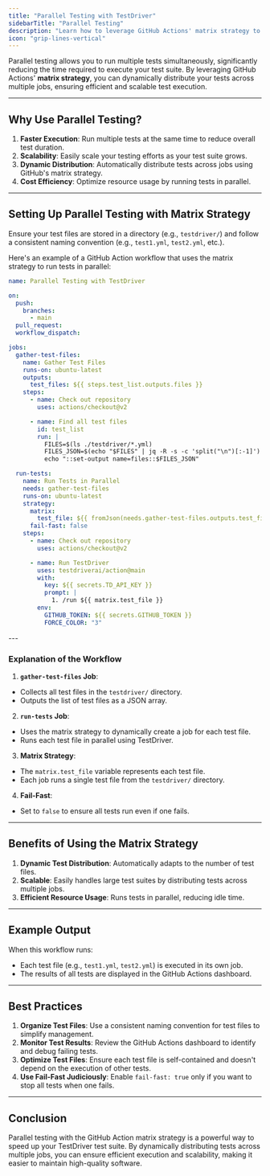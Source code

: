 ```yaml
---
title: "Parallel Testing with TestDriver"
sidebarTitle: "Parallel Testing"
description: "Learn how to leverage GitHub Actions' matrix strategy to run TestDriver tests in parallel, reducing execution time and improving scalability."
icon: "grip-lines-vertical"
---
```


Parallel testing allows you to run multiple tests simultaneously, significantly reducing the time required to execute your test suite. By leveraging GitHub Actions' **matrix strategy**, you can dynamically distribute your tests across multiple jobs, ensuring efficient and scalable test execution.

---

## Why Use Parallel Testing?

1. **Faster Execution**: Run multiple tests at the same time to reduce overall test duration.
2. **Scalability**: Easily scale your testing efforts as your test suite grows.
3. **Dynamic Distribution**: Automatically distribute tests across jobs using GitHub's matrix strategy.
4. **Cost Efficiency**: Optimize resource usage by running tests in parallel.

---

## Setting Up Parallel Testing with Matrix Strategy

<Steps>
<Step titel="Organize Your Test Files">

Ensure your test files are stored in a directory (e.g., `testdriver/`) and follow a consistent naming convention (e.g., `test1.yml`, `test2.yml`, etc.).

</Step>

<Step title="Define the GitHub Action Workflow">

Here's an example of a GitHub Action workflow that uses the matrix strategy to run tests in parallel:

```yaml
name: Parallel Testing with TestDriver

on:
  push:
    branches:
      - main
  pull_request:
  workflow_dispatch:

jobs:
  gather-test-files:
    name: Gather Test Files
    runs-on: ubuntu-latest
    outputs:
      test_files: ${{ steps.test_list.outputs.files }}
    steps:
      - name: Check out repository
        uses: actions/checkout@v2

      - name: Find all test files
        id: test_list
        run: |
          FILES=$(ls ./testdriver/*.yml)
          FILES_JSON=$(echo "$FILES" | jq -R -s -c 'split("\n")[:-1]')
          echo "::set-output name=files::$FILES_JSON"

  run-tests:
    name: Run Tests in Parallel
    needs: gather-test-files
    runs-on: ubuntu-latest
    strategy:
      matrix:
        test_file: ${{ fromJson(needs.gather-test-files.outputs.test_files) }}
      fail-fast: false
    steps:
      - name: Check out repository
        uses: actions/checkout@v2

      - name: Run TestDriver
        uses: testdriverai/action@main
        with:
          key: ${{ secrets.TD_API_KEY }}
          prompt: |
            1. /run ${{ matrix.test_file }}
        env:
          GITHUB_TOKEN: ${{ secrets.GITHUB_TOKEN }}
          FORCE_COLOR: "3"
```

</Step>
</Steps>
---

### Explanation of the Workflow

1. **`gather-test-files` Job**:
  - Collects all test files in the `testdriver/` directory.
  - Outputs the list of test files as a JSON array.

2. **`run-tests` Job**:
  - Uses the matrix strategy to dynamically create a job for each test file.
  - Runs each test file in parallel using TestDriver.

3. **Matrix Strategy**:
  - The `matrix.test_file` variable represents each test file.
  - Each job runs a single test file from the `testdriver/` directory.

4. **Fail-Fast**:
  - Set to `false` to ensure all tests run even if one fails.

---

## Benefits of Using the Matrix Strategy

1. **Dynamic Test Distribution**: Automatically adapts to the number of test files.
2. **Scalable**: Easily handles large test suites by distributing tests across multiple jobs.
3. **Efficient Resource Usage**: Runs tests in parallel, reducing idle time.

---

## Example Output

When this workflow runs:
- Each test file (e.g., `test1.yml`, `test2.yml`) is executed in its own job.
- The results of all tests are displayed in the GitHub Actions dashboard.

---

## Best Practices

1. **Organize Test Files**: Use a consistent naming convention for test files to simplify management.
2. **Monitor Test Results**: Review the GitHub Actions dashboard to identify and debug failing tests.
3. **Optimize Test Files**: Ensure each test file is self-contained and doesn't depend on the execution of other tests.
4. **Use Fail-Fast Judiciously**: Enable `fail-fast: true` only if you want to stop all tests when one fails.

---

## Conclusion

Parallel testing with the GitHub Action matrix strategy is a powerful way to speed up your TestDriver test suite. By dynamically distributing tests across multiple jobs, you can ensure efficient execution and scalability, making it easier to maintain high-quality software.
